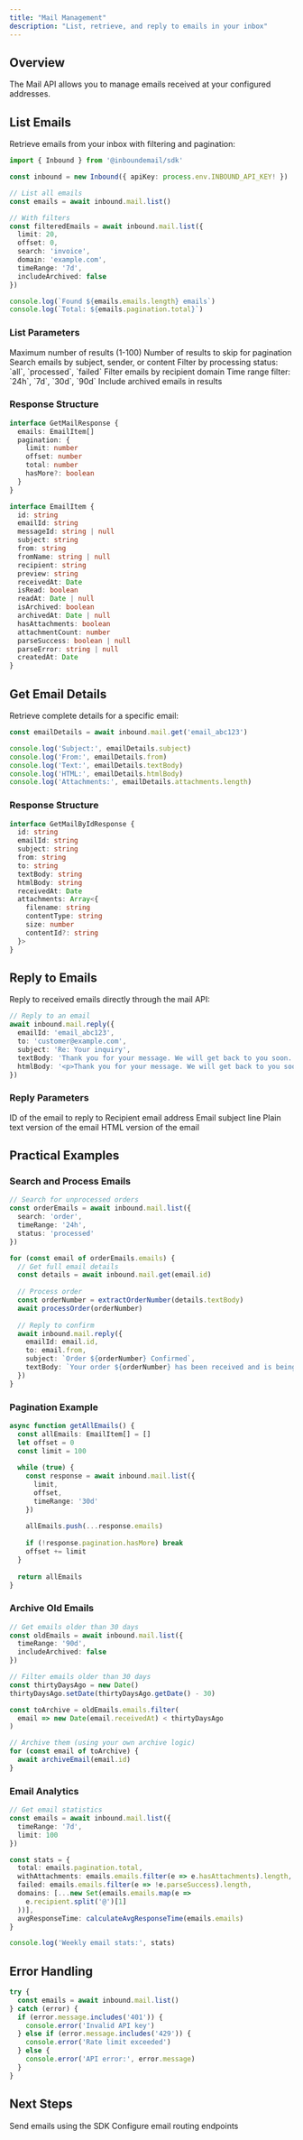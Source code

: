 ```yaml
---
title: "Mail Management"
description: "List, retrieve, and reply to emails in your inbox"
---
```


## Overview

The Mail API allows you to manage emails received at your configured addresses.

## List Emails

Retrieve emails from your inbox with filtering and pagination:

```typescript
import { Inbound } from '@inboundemail/sdk'

const inbound = new Inbound({ apiKey: process.env.INBOUND_API_KEY! })

// List all emails
const emails = await inbound.mail.list()

// With filters
const filteredEmails = await inbound.mail.list({
  limit: 20,
  offset: 0,
  search: 'invoice',
  domain: 'example.com',
  timeRange: '7d',
  includeArchived: false
})

console.log(`Found ${emails.emails.length} emails`)
console.log(`Total: ${emails.pagination.total}`)
```

### List Parameters

<ParamField query="limit" type="number" default="50">
  Maximum number of results (1-100)
</ParamField>

<ParamField query="offset" type="number" default="0">
  Number of results to skip for pagination
</ParamField>

<ParamField query="search" type="string">
  Search emails by subject, sender, or content
</ParamField>

<ParamField query="status" type="string">
  Filter by processing status: `all`, `processed`, `failed`
</ParamField>

<ParamField query="domain" type="string">
  Filter emails by recipient domain
</ParamField>

<ParamField query="timeRange" type="string">
  Time range filter: `24h`, `7d`, `30d`, `90d`
</ParamField>

<ParamField query="includeArchived" type="boolean" default="false">
  Include archived emails in results
</ParamField>

### Response Structure

```typescript
interface GetMailResponse {
  emails: EmailItem[]
  pagination: {
    limit: number
    offset: number
    total: number
    hasMore?: boolean
  }
}

interface EmailItem {
  id: string
  emailId: string
  messageId: string | null
  subject: string
  from: string
  fromName: string | null
  recipient: string
  preview: string
  receivedAt: Date
  isRead: boolean
  readAt: Date | null
  isArchived: boolean
  archivedAt: Date | null
  hasAttachments: boolean
  attachmentCount: number
  parseSuccess: boolean | null
  parseError: string | null
  createdAt: Date
}
```

## Get Email Details

Retrieve complete details for a specific email:

```typescript
const emailDetails = await inbound.mail.get('email_abc123')

console.log('Subject:', emailDetails.subject)
console.log('From:', emailDetails.from)
console.log('Text:', emailDetails.textBody)
console.log('HTML:', emailDetails.htmlBody)
console.log('Attachments:', emailDetails.attachments.length)
```

### Response Structure

```typescript
interface GetMailByIdResponse {
  id: string
  emailId: string
  subject: string
  from: string
  to: string
  textBody: string
  htmlBody: string
  receivedAt: Date
  attachments: Array<{
    filename: string
    contentType: string
    size: number
    contentId?: string
  }>
}
```

## Reply to Emails

Reply to received emails directly through the mail API:

```typescript
// Reply to an email
await inbound.mail.reply({
  emailId: 'email_abc123',
  to: 'customer@example.com',
  subject: 'Re: Your inquiry',
  textBody: 'Thank you for your message. We will get back to you soon.',
  htmlBody: '<p>Thank you for your message. We will get back to you soon.</p>'
})
```

### Reply Parameters

<ParamField body="emailId" type="string" required>
  ID of the email to reply to
</ParamField>

<ParamField body="to" type="string" required>
  Recipient email address
</ParamField>

<ParamField body="subject" type="string" required>
  Email subject line
</ParamField>

<ParamField body="textBody" type="string" required>
  Plain text version of the email
</ParamField>

<ParamField body="htmlBody" type="string">
  HTML version of the email
</ParamField>

## Practical Examples

### Search and Process Emails

```typescript
// Search for unprocessed orders
const orderEmails = await inbound.mail.list({
  search: 'order',
  timeRange: '24h',
  status: 'processed'
})

for (const email of orderEmails.emails) {
  // Get full email details
  const details = await inbound.mail.get(email.id)
  
  // Process order
  const orderNumber = extractOrderNumber(details.textBody)
  await processOrder(orderNumber)
  
  // Reply to confirm
  await inbound.mail.reply({
    emailId: email.id,
    to: email.from,
    subject: `Order ${orderNumber} Confirmed`,
    textBody: `Your order ${orderNumber} has been received and is being processed.`
  })
}
```

### Pagination Example

```typescript
async function getAllEmails() {
  const allEmails: EmailItem[] = []
  let offset = 0
  const limit = 100
  
  while (true) {
    const response = await inbound.mail.list({
      limit,
      offset,
      timeRange: '30d'
    })
    
    allEmails.push(...response.emails)
    
    if (!response.pagination.hasMore) break
    offset += limit
  }
  
  return allEmails
}
```

### Archive Old Emails

```typescript
// Get emails older than 30 days
const oldEmails = await inbound.mail.list({
  timeRange: '90d',
  includeArchived: false
})

// Filter emails older than 30 days
const thirtyDaysAgo = new Date()
thirtyDaysAgo.setDate(thirtyDaysAgo.getDate() - 30)

const toArchive = oldEmails.emails.filter(
  email => new Date(email.receivedAt) < thirtyDaysAgo
)

// Archive them (using your own archive logic)
for (const email of toArchive) {
  await archiveEmail(email.id)
}
```

### Email Analytics

```typescript
// Get email statistics
const emails = await inbound.mail.list({
  timeRange: '7d',
  limit: 100
})

const stats = {
  total: emails.pagination.total,
  withAttachments: emails.emails.filter(e => e.hasAttachments).length,
  failed: emails.emails.filter(e => !e.parseSuccess).length,
  domains: [...new Set(emails.emails.map(e => 
    e.recipient.split('@')[1]
  ))],
  avgResponseTime: calculateAvgResponseTime(emails.emails)
}

console.log('Weekly email stats:', stats)
```

## Error Handling

```typescript
try {
  const emails = await inbound.mail.list()
} catch (error) {
  if (error.message.includes('401')) {
    console.error('Invalid API key')
  } else if (error.message.includes('429')) {
    console.error('Rate limit exceeded')
  } else {
    console.error('API error:', error.message)
  }
}
```

## Next Steps

<CardGroup cols={2}>
<Card title="Email Sending" icon="paper-plane" href="/sdk/email-sending">
  Send emails using the SDK
</Card>

<Card title="Endpoints Management" icon="webhook" href="/sdk/endpoints-management">
  Configure email routing endpoints
</Card>
</CardGroup> 